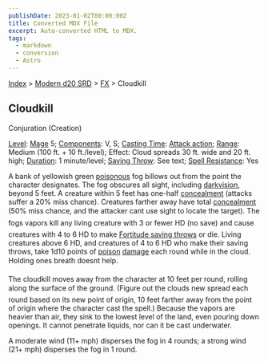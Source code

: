 ```yaml
---
publishDate: 2023-01-02T00:00:00Z
title: Converted MDX File
excerpt: Auto-converted HTML to MDX.
tags:
  - markdown
  - conversion
  - Astro
---
```






[Index](-index) > [Modern d20 SRD](modern-d20-srd-index) > [FX](modern-d20-srd-fx-index) > Cloudkill




## Cloudkill


Conjuration (Creation)


[Level](modern-d20-srd-fx-level): [Mage](modern-d20-srd-classes-advanced-mage) 5; [Components](modern-d20-srd-fx-components): V, S; [Casting Time](modern-d20-srd-fx-casting-time): [Attack
action](modern-d20-srd-combat-attack-actions); [Range](modern-d20-srd-fx-range): Medium (100 ft. + 10 ft./level); Effect: Cloud spreads 30 ft. wide and 20 ft. high; [Duration](modern-d20-srd-fx-duration):  1 minute/level; [Saving
Throw](modern-d20-srd-basics-saving-throws): See text; [Spell
Resistance](modern-d20-srd-special-abilities-spell-resistance): Yes



A bank of yellowish green [poisonous](modern-d20-srd-environment-hazards-poison) fog billows out from the point the character designates. The fog obscures all sight, including [darkvision](modern-d20-srd-special-abilities-darkvision), beyond 5 feet. A creature within 5 feet has one-half [concealment](modern-d20-srd-combat-concealment) (attacks suffer a 20% miss chance). Creatures farther away have total [concealment](modern-d20-srd-combat-concealment) (50% miss chance, and the attacker cant use sight to locate the target). The fogs vapors kill any living creature with 3 or fewer HD (no save) and cause creatures with 4 to 6 HD to make [Fortitude
saving throws](modern-d20-srd-basics-saving-throws) or die. Living creatures above 6 HD, and creatures of 4 to 6 HD who make their saving throws, take 1d10 points of [poison](modern-d20-srd-environment-hazards-poison) [damage](modern-d20-srd-combat-damage) each round while in the cloud. Holding ones breath doesnt help.



The cloudkill moves away from the character at 10 feet per round, rolling along the surface of the ground. (Figure out the clouds new spread each round based on its new point of origin, 10 feet farther away from the point of origin where the character cast the spell.) Because the vapors are heavier than air, they sink to the lowest level of the land, even pouring down openings. It cannot penetrate liquids, nor can it be cast underwater.


A moderate wind (11+ mph) disperses the fog in 4 rounds; a strong wind (21+ mph) disperses the fog in 1 round.




